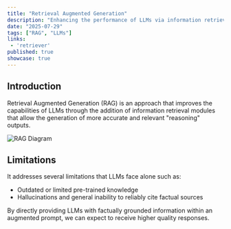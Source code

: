 ```yaml
---
title: "Retrieval Augmented Generation"
description: "Enhancing the performance of LLMs via information retrievers."
date: "2025-07-29"
tags: ["RAG", "LLMs"]
links:
 - 'retriever'
published: true
showcase: true
---
```


## Introduction

Retrieval Augmented Generation (RAG) is an approach that improves the capabilities of LLMs through the addition of information retrieval modules that allow the generation of more accurate and relevant "reasoning" outputs. 

![RAG Diagram](/images/2QEYdCD9An.png)

## Limitations

It addresses several limitations that LLMs face alone such as:
- Outdated or limited pre-trained knowledge
- Hallucinations and general inability to reliably cite factual sources

By directly providing LLMs with factually grounded information within an augmented prompt, we can expect to receive higher quality responses. 